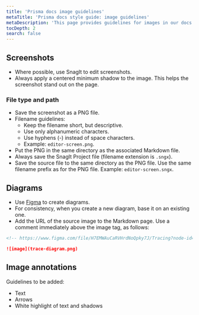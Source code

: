 ```yaml
---
title: 'Prisma docs image guidelines'
metaTitle: 'Prisma docs style guide: image guidelines'
metaDescription: 'This page provides guidelines for images in our docs.'
tocDepth: 2
search: false
---
```


## Screenshots

- Where possible, use SnagIt to edit screenshots.
- Always apply a centered minimum shadow to the image. This helps the screenshot stand out on the page.

### File type and path

- Save the screenshot as a PNG file.
- Filename guidelines:
  - Keep the filename short, but descriptive.
  - Use only alphanumeric characters.
  - Use hyphens (-) instead of space characters.
  - Example: `editor-screen.png`.
- Put the PNG in the same directory as the associated Markdown file.
- Always save the SnagIt Project file (filename extension is `.sngx`).
- Save the source file to the same directory as the PNG file. Use the same filename prefix as for the PNG file. Example: `editor-screen.sngx`.

## Diagrams

- Use [Figma](https://www.figma.com) to create diagrams.
- For consistency, when you create a new diagram, base it on an existing one.
- Add the URL of the source image to the Markdown page. Use a comment immediately above the image tag, as follows:

```md
<!-- https://www.figma.com/file/H7EMWAuCaRVHrdNoQpky7J/Tracing?node-id=2%3A37 -->

![image](trace-diagram.png)
```

## Image annotations

Guidelines to be added:

- Text
- Arrows
- White highlight of text and shadows
